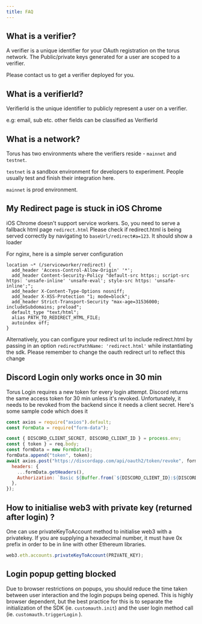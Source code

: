 ```yaml
---
title: FAQ
---
```


## What is a verifier?

A verifier is a unique identifier for your OAuth registration on the torus network. The Public/private keys generated for a user are scoped to a
verifier.

Please contact us to get a verifier deployed for you.

## What is a verifierId?

VerifierId is the unique identifier to publicly represent a user on a verifier.

e.g: email, sub etc. other fields can be classified as VerifierId

## What is a network?

Torus has two environments where the verifiers reside - `mainnet` and `testnet`.

`testnet` is a sandbox environment for developers to experiment. People usually test and finish their integration here.

`mainnet` is prod environment.

## My Redirect page is stuck in iOS Chrome

iOS Chrome doesn't support service workers. So, you need to serve a fallback html page `redirect.html` Please check if redirect.html is being served
correctly by navigating to `baseUrl/redirect#a=123`. It should show a loader

For nginx, here is a simple server configuration

```text
location ~* (/serviceworker/redirect) {
  add_header 'Access-Control-Allow-Origin' '*';
  add_header Content-Security-Policy "default-src https:; script-src https: 'unsafe-inline' 'unsafe-eval'; style-src https: 'unsafe-inline';";
  add_header X-Content-Type-Options nosniff;
  add_header X-XSS-Protection "1; mode=block";
  add_header Strict-Transport-Security "max-age=31536000; includeSubdomains; preload";
  default_type "text/html";
  alias PATH_TO_REDIRECT_HTML_FILE;
  autoindex off;
}
```

Alternatively, you can configure your redirect url to include redirect.html by passing in an option `redirectPathName: 'redirect.html'` while
instantiating the sdk. Please remember to change the oauth redirect url to reflect this change

## Discord Login only works once in 30 min

Torus Login requires a new token for every login attempt. Discord returns the same access token for 30 min unless it's revoked. Unfortunately, it
needs to be revoked from the backend since it needs a client secret. Here's some sample code which does it

```javascript
const axios = require("axios").default;
const FormData = require("form-data");

const { DISCORD_CLIENT_SECRET, DISCORD_CLIENT_ID } = process.env;
const { token } = req.body;
const formData = new FormData();
formData.append("token", token);
await axios.post("https://discordapp.com/api/oauth2/token/revoke", formData, {
  headers: {
    ...formData.getHeaders(),
    Authorization: `Basic ${Buffer.from(`${DISCORD_CLIENT_ID}:${DISCORD_CLIENT_SECRET}`, "binary").toString("base64")}`,
  },
});
```

## How to initialise web3 with private key \(returned after login\) ?

One can use privateKeyToAccount method to initialise web3 with a privatekey. If you are supplying a hexadecimal number, it must have 0x prefix in
order to be in line with other Ethereum libraries.

```javascript
web3.eth.accounts.privateKeyToAccount(PRIVATE_KEY);
```

## Login popup getting blocked

Due to browser restrictions on popups, you should reduce the time taken between user interaction and the login popups being opened. This is highly
browser dependent, but the best practice for this is to separate the initialization of the SDK (ie. `customauth.init`) and the user login method call
(ie. `customauth.triggerLogin` ).
